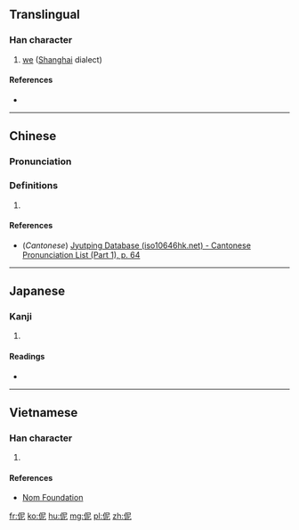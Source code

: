 {{also|你}}
==Translingual==

===Han character===
{{Han char|rn=9|rad=人|as=05|sn=7|four=|canj=人尸心 (OSP), X人尸心 (XOSP)|ids=⿰[[亻]][[尼]]}}

# [[we]] ([[Shanghai]] dialect)

====References====
* {{Han ref|kx=0096.210|dkj=00473|dj=0205.070|hdz=10140.020|uh=4F32|ud=20274}}

----

==Chinese==
{{zh-forms}}

===Pronunciation===
{{zh-pron
|m=nǐ
|c=nei4,lei4
|mc=
|oc=
|ma=
|cat=pron
}}

===Definitions===
# {{rfdef|lang=zh}}

====References====
*(''Cantonese'') [http://www.iso10646hk.net/jp/document/download.jsp Jyutping Database (iso10646hk.net) - Cantonese Pronunciation List (Part 1), p. 64]

----

==Japanese==

===Kanji===
{{ja-kanji|grade=|rs=人05}}

# {{defn|lang=ja|sort=人05}}

====Readings====
* {{ja-readings|on=[[じ]] (ji)|kun=}}

----

==Vietnamese==

===Han character===
{{vi-hantu|[[ni]], [[nấy]], [[nề]]|rs=人05}}

# {{defn|lang=vi|sort=人05}}

====References====
*[http://nomfoundation.org/common/nom_details.php?codepoint=4f32 Nom Foundation]

[[fr:伲]]
[[ko:伲]]
[[hu:伲]]
[[mg:伲]]
[[pl:伲]]
[[zh:伲]]